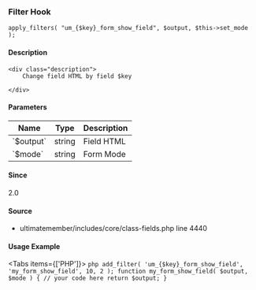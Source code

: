
<UMBreadCrumb type="filter"/>

### Filter Hook    
    
```
apply_filters( "um_{$key}_form_show_field", $output, $this->set_mode );
```

#### Description
    <div class="description">
        Change field HTML by field $key
 
    </div>

#### Parameters
            
<table className="table-auto mt-2 border dark:border-gray-500 p-5 text-sm text-left">
<thead>
<tr>
<th  className="px-3">Name</th>
<th  className="px-3">Type</th>
<th  className="px-3">Description</th>
</tr>
</thead>
<tbody>
               <tr >
               <td className="px-3 py-2">`$output`</td>
               <td className="px-3 py-2">string</td>
               <td className="px-3 py-2 text-sm">Field HTML</td>
               </tr>
               <tr >
               <td className="px-3 py-2">`$mode`</td>
               <td className="px-3 py-2">string</td>
               <td className="px-3 py-2 text-sm">Form Mode</td>
               </tr>
</tbody>
</table>

#### Since
<div class="description">
2.0
</div>

#### Source
  - <Link href="https://github.com/ultimatemember/ultimatemember/tree/2.5.0/includes/core/class-fields.php#L4440">ultimatemember/includes/core/class-fields.php</Link> <Link href="https://github.com/ultimatemember/ultimatemember/tree/2.5.0/includes/core/class-fields.php#L4440">line 4440</Link>



#### Usage Example

<Tabs items={['PHP']}>
    <Tab>
    ```php
    add_filter( 'um_{$key}_form_show_field', 'my_form_show_field', 10, 2 );
 function my_form_show_field( $output, $mode ) {
     // your code here
     return $output;
 }
    ```
    </Tab>
</Tabs>